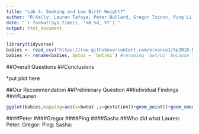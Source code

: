 ```yaml
---
title: "Lab 4: Smoking and Low Birth Weight?"
author: "R-Kelly: Lauren Tafoya, Peter Bullard, Gregor Tzinov, Ping Li, and Sasha Maslowski"
date: "`r format(Sys.time(), '%B %d, %Y')`"
output: html_document
---
```


```r
library(tidyverse)
babies <- read_csv("https://raw.githubusercontent.com/ervance1/Sp2018-Data-Science-repo/master/babies2a.dat")
babies <- rename(babies, bwtoz = `bwt/oz`) #renaming `bwt/oz` because the "/" sign requires special care
```

##Overall Questions
##Conclusions

*put plot here

##Our Recommendation
##Preliminary Question
##Individual Findings
####Lauren

```r
ggplot(babies,mapping=aes(x=bwtoz ,y=gestation))+geom_point()+geom_smooth()
```
####Peter
####Gregor
####Ping
####Sasha
##Who did what
Lauren:
Peter:
Gregor:
Ping:
Sasha:
